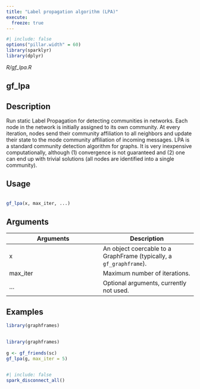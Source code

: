 ```yaml
---
title: "Label propagation algorithm (LPA)"
execute:
  freeze: true
---
```


```r
#| include: false
options("pillar.width" = 60)
library(sparklyr) 
library(dplyr)
```

*R/gf_lpa.R*

## gf_lpa

## Description
 Run static Label Propagation for detecting communities in networks. Each node in the   network is initially assigned to its own community. At every iteration, nodes send   their community affiliation to all neighbors and update their state to the mode   community affiliation of incoming messages. LPA is a standard community detection    algorithm for graphs. It is very inexpensive   computationally, although (1) convergence is not guaranteed and (2) one can   end up with trivial solutions (all nodes are identified into a single community). 


## Usage
```r
 
gf_lpa(x, max_iter, ...) 
```

## Arguments
|Arguments|Description|
|---|---|
| x | An object coercable to a GraphFrame (typically, a `gf_graphframe`). |
| max_iter | Maximum number of iterations. |
| ... | Optional arguments, currently not used. |





## Examples
```r
library(graphframes)
 
```
```r
library(graphframes)
 
g <- gf_friends(sc) 
gf_lpa(g, max_iter = 5) 
 
```



```r
#| include: false
spark_disconnect_all()
```
